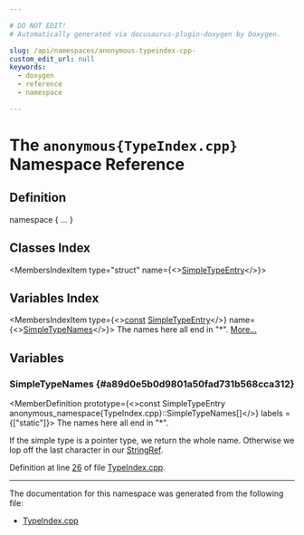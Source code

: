 ```yaml
---

# DO NOT EDIT!
# Automatically generated via docusaurus-plugin-doxygen by Doxygen.

slug: /api/namespaces/anonymous-typeindex-cpp-
custom_edit_url: null
keywords:
  - doxygen
  - reference
  - namespace

---
```





# The `anonymous{TypeIndex.cpp}` Namespace Reference

<DoxygenPage pluginConfig={pluginConfig}>



## Definition

<CodeBlock>namespace &#123; ... &#125;</CodeBlock>

## Classes Index

<MembersIndex>

<MembersIndexItem
  type="struct"
  name={<><a href="/docs/api/structs/anonymous-namespace-typeindex-cpp-/simpletypeentry">SimpleTypeEntry</a></>}>
</MembersIndexItem>

</MembersIndex>

## Variables Index

<MembersIndex>

<MembersIndexItem
  type={<><a href="/docs/api/files/lib/lib/target/lib/target/aarch64/aarch64promoteconstant-cpp/#a90f8350fecae261c25be85d38b451bff">const</a> <a href="/docs/api/structs/anonymous-namespace-typeindex-cpp-/simpletypeentry">SimpleTypeEntry</a></>}
  name={<><a href="#a89d0e5b0d9801a50fad731b568cca312">SimpleTypeNames</a></>}>
The names here all end in &quot;&#42;&quot;. <a href="#a89d0e5b0d9801a50fad731b568cca312">More...</a>
</MembersIndexItem>

</MembersIndex>


<SectionDefinition>

## Variables

### SimpleTypeNames {#a89d0e5b0d9801a50fad731b568cca312}

<MemberDefinition
  prototype={<>const SimpleTypeEntry anonymous&#95;namespace&#123;TypeIndex.cpp&#125;::SimpleTypeNames&#91;&#93;</>}
  labels = {["static"]}>
The names here all end in &quot;&#42;&quot;.

If the simple type is a pointer type, we return the whole name. Otherwise we lop off the last character in our <a href="/docs/api/classes/llvm/stringref">StringRef</a>.

Definition at line <a href="/docs/api/files/lib/lib/debuginfo/lib/debuginfo/codeview/typeindex-cpp/#l00026">26</a> of file <a href="/docs/api/files/lib/lib/debuginfo/lib/debuginfo/codeview/typeindex-cpp">TypeIndex.cpp</a>.
</MemberDefinition>

</SectionDefinition>

<hr/>

The documentation for this namespace was generated from the following file:

<ul>
<li><a href="/docs/api/files/lib/lib/debuginfo/lib/debuginfo/codeview/typeindex-cpp">TypeIndex.cpp</a></li>
</ul>

</DoxygenPage>
